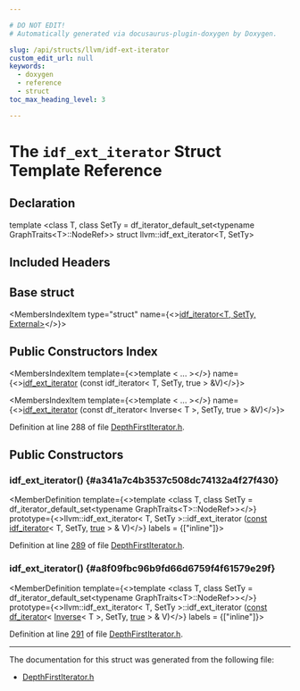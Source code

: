 ```yaml
---

# DO NOT EDIT!
# Automatically generated via docusaurus-plugin-doxygen by Doxygen.

slug: /api/structs/llvm/idf-ext-iterator
custom_edit_url: null
keywords:
  - doxygen
  - reference
  - struct
toc_max_heading_level: 3

---
```





# The `idf_ext_iterator` Struct Template Reference

<DoxygenPage pluginConfig={pluginConfig}>



## Declaration

<CodeBlock>template &lt;class T, class SetTy = df&#95;iterator&#95;default&#95;set&lt;typename GraphTraits&lt;T&gt;::NodeRef&gt;&gt;
struct llvm::idf_ext_iterator&lt;T, SetTy&gt;</CodeBlock>

## Included Headers

<IncludesList>
<IncludesListItem
  filePath="llvm/ADT/DepthFirstIterator.h"
  permalink="/docs/api/files/include/include/llvm/include/llvm/adt/depthfirstiterator-h"
  isLocal="true" />
</IncludesList>

## Base struct

<MembersIndex>

<MembersIndexItem
  type="struct"
  name={<><a href="/docs/api/structs/llvm/idf-iterator">idf&#95;iterator&lt;T, SetTy, External&gt;</a></>}>
</MembersIndexItem>

</MembersIndex>

## Public Constructors Index

<MembersIndex>

<MembersIndexItem
  template={<>template &lt; ... &gt;</>}
  name={<><a href="#a341a7c4b3537c508dc74132a4f27f430">idf&#95;ext&#95;iterator</a> (const idf&#95;iterator&lt; T, SetTy, true &gt; &amp;V)</>}>
</MembersIndexItem>

<MembersIndexItem
  template={<>template &lt; ... &gt;</>}
  name={<><a href="#a8f09fbc96b9fd66d6759f4f61579e29f">idf&#95;ext&#95;iterator</a> (const df&#95;iterator&lt; Inverse&lt; T &gt;, SetTy, true &gt; &amp;V)</>}>
</MembersIndexItem>

</MembersIndex>


Definition at line 288 of file <a href="/docs/api/files/include/include/llvm/include/llvm/adt/depthfirstiterator-h">DepthFirstIterator.h</a>.

<SectionDefinition>

## Public Constructors

### idf&#95;ext&#95;iterator() {#a341a7c4b3537c508dc74132a4f27f430}

<MemberDefinition
  template={<>template &lt;class T, class SetTy = df&#95;iterator&#95;default&#95;set&lt;typename GraphTraits&lt;T&gt;::NodeRef&gt;&gt;</>}
  prototype={<>llvm::idf&#95;ext&#95;iterator&lt; T, SetTy &gt;::idf&#95;ext&#95;iterator (<a href="/docs/api/files/lib/lib/target/lib/target/aarch64/aarch64promoteconstant-cpp/#a90f8350fecae261c25be85d38b451bff">const</a> <a href="/docs/api/structs/llvm/idf-iterator">idf&#95;iterator</a>&lt; T, SetTy, <a href="/docs/api/files/lib/lib/analysis/basicaliasanalysis-cpp/#af6d5cafbdfc5313e65d990120021a3ec">true</a> &gt; &amp; V)</>}
  labels = {["inline"]}>

Definition at line <a href="/docs/api/files/include/include/llvm/include/llvm/adt/depthfirstiterator-h/#l00289">289</a> of file <a href="/docs/api/files/include/include/llvm/include/llvm/adt/depthfirstiterator-h">DepthFirstIterator.h</a>.
</MemberDefinition>

### idf&#95;ext&#95;iterator() {#a8f09fbc96b9fd66d6759f4f61579e29f}

<MemberDefinition
  template={<>template &lt;class T, class SetTy = df&#95;iterator&#95;default&#95;set&lt;typename GraphTraits&lt;T&gt;::NodeRef&gt;&gt;</>}
  prototype={<>llvm::idf&#95;ext&#95;iterator&lt; T, SetTy &gt;::idf&#95;ext&#95;iterator (<a href="/docs/api/files/lib/lib/target/lib/target/aarch64/aarch64promoteconstant-cpp/#a90f8350fecae261c25be85d38b451bff">const</a> <a href="/docs/api/classes/llvm/df-iterator">df&#95;iterator</a>&lt; <a href="/docs/api/structs/llvm/inverse">Inverse</a>&lt; T &gt;, SetTy, <a href="/docs/api/files/lib/lib/analysis/basicaliasanalysis-cpp/#af6d5cafbdfc5313e65d990120021a3ec">true</a> &gt; &amp; V)</>}
  labels = {["inline"]}>

Definition at line <a href="/docs/api/files/include/include/llvm/include/llvm/adt/depthfirstiterator-h/#l00291">291</a> of file <a href="/docs/api/files/include/include/llvm/include/llvm/adt/depthfirstiterator-h">DepthFirstIterator.h</a>.
</MemberDefinition>

</SectionDefinition>

<hr/>

The documentation for this struct was generated from the following file:

<ul>
<li><a href="/docs/api/files/include/include/llvm/include/llvm/adt/depthfirstiterator-h">DepthFirstIterator.h</a></li>
</ul>

</DoxygenPage>
